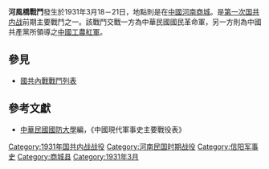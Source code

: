 {{Infobox Military Conflict|
campaign=|
image=|
caption=|
conflict=河風橋戰鬥|
partof=[[第一次国共内战|第一次国共内战]]|
date=1931年3月18－21日|
place=[[中國|中國]]河南商城|
result=僅發生零星戰鬥，中國紅軍察明國軍部陣後，退回江家集等地|
combatant1=中華民國國民革命軍30師吉鴻昌部|
combatant2=中國共產黨紅軍| 
commander1=[[吉鴻昌|吉鴻昌]]|
commander2=|
strength1=10000|
strength2=5000|
casualties1=|
casualties2=|
}}
'''河風橋戰鬥'''發生於1931年3月18－21日，地點則是在[[中國|中國]][[河南|河南]][[商城县|商城]]。是[[第一次国共内战|第一次国共内战]]前期主要戰鬥之一。該戰鬥交戰一方為中華民國國民革命軍，另一方則為中國共產黨所領導之[[中國工農紅軍|中國工農紅軍]]。

==參見==
*[[國共內戰戰鬥列表|國共內戰戰鬥列表]]

==參考文獻==
*[[中華民國|中華民國]][[國防大學_(臺灣)|國防大學]]編，《中國現代軍事史主要戰役表》

{{War-stub}}
[[Category:1931年国共内战战役|Category:1931年国共内战战役]]
[[Category:河南民国时期战役|Category:河南民国时期战役]]
[[Category:信阳军事史|Category:信阳军事史]]
[[Category:商城县|Category:商城县]]
[[Category:1931年3月|Category:1931年3月]]
